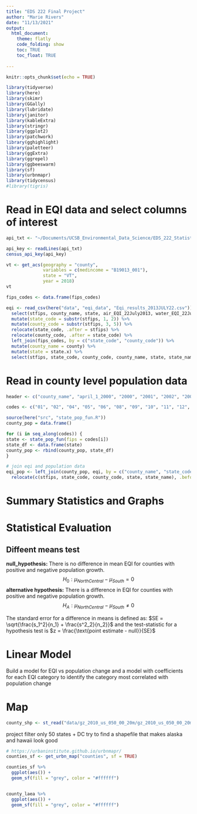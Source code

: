 ```yaml
---
title: "EDS 222 Final Project"
author: "Marie Rivers"
date: "11/13/2021"
output: 
  html_document:
    theme: flatly
    code_folding: show
    toc: TRUE
    toc_float: TRUE
  
---
```


```r
knitr::opts_chunk$set(echo = TRUE)
```

```r
library(tidyverse)
library(here)
library(skimr)
library(GGally)
library(lubridate)
library(janitor)
library(kableExtra)
library(stringr)
library(ggplot2)
library(patchwork)
library(gghighlight)
library(paletteer)
library(ggExtra)
library(ggrepel)
library(ggbeeswarm)
library(sf)
library(urbnmapr)
library(tidycensus)
#library(tigris)
```

# Read in EQI data and select columns of interest
```r
api_txt <- "~/Documents/UCSB_Environmental_Data_Science/EDS_222_Statistics_for_Environmental_Data_Science/Final_Project_Notes/census_key.txt"

api_key <- readLines(api_txt)
census_api_key(api_key)
```
```r
vt <- get_acs(geography = "county", 
              variables = c(medincome = "B19013_001"), 
              state = "VT", 
              year = 2018)
vt
```


```r
fips_codes <- data.frame(fips_codes)
```

```r
eqi <- read_csv(here("data", "eqi_data", "Eqi_results_2013JULY22.csv")) %>% 
  select(stfips, county_name, state, air_EQI_22July2013, water_EQI_22July2013, land_EQI_22July2013, sociod_EQI_22July2013, built_EQI_22July2013, EQI_22July2013) %>% 
  mutate(state_code = substr(stfips, 1, 2)) %>% 
  mutate(county_code = substr(stfips, 3, 5)) %>% 
  relocate(state_code, .after = stfips) %>% 
  relocate(county_code, .after = state_code) %>% 
  left_join(fips_codes, by = c("state_code", "county_code")) %>% 
  mutate(county_name = county) %>% 
  mutate(state = state.x) %>% 
  select(stfips, state_code, county_code, county_name, state, state_name, air_EQI_22July2013, water_EQI_22July2013, land_EQI_22July2013, sociod_EQI_22July2013, built_EQI_22July2013, EQI_22July2013)
```

# Read in county level population data

```r
header <- c("county_name", "april_1_2000", "2000", "2001", "2002", "2003", "2004", "2005", "2006", "2007", "2008", "2009", "april_1_2010", "july_1_2010")

codes <- c("01", "02", "04", "05", "06", "08", "09", "10", "11", "12", "13", "15", "16", "17", "18", "19", "20", "21", "22", "23", "24", "25", "26", "27", "28", "29", "30", "31", "32", "33", "34", "35", "36", "37", "38", "39", "40", "41", "42", "44", "45", "46", "47", "48", "49", "50", "51", "53", "54", "55", "56")
```

```r
source(here("src", "state_pop_fun.R"))
county_pop = data.frame()

for (i in seq_along(codes)) {
state <- state_pop_fun(fips = codes[i])
state_df <- data.frame(state)
county_pop <- rbind(county_pop, state_df)
}
```

```r
# join eqi and population data
eqi_pop <- left_join(county_pop, eqi, by = c("county_name", "state_code")) %>% 
  relocate(c(stfips, state_code, county_code, state, state_name), .before = county_name)
```
# Summary Statistics and Graphs

# Statistical Evaluation
## Diffeent means test
**null_hypothesis:** There is no difference in mean EQI for counties with positive and negative population growth.
$$H_{0}: \mu_{NorthCentral} - \mu_{South} = 0$$
**alternative hypothesis:** There is a difference in EQI for counties with positive and negative population growth.
$$H_{A}: \mu_{NorthCentral} - \mu_{South} \neq 0$$

The standard error for a difference in means is defined as: $SE = \sqrt{\frac{s_1^2}{n_1} + \frac{s^2_2}{n_2}}$ and the test-statistic for a hypothesis test is $z = \frac{\text{point estimate - null}}{SE}$

# Linear Model
Build a model for EQI vs population change and a model with coefficients for each EQI category to identify the category most correlated with population change

# Map
```r
county_shp <- st_read("data/gz_2010_us_050_00_20m/gz_2010_us_050_00_20m.shp")
```
project
filter only 50 states + DC
try to find a shapefile that makes alaska and hawaii look good

```r
# https://urbaninstitute.github.io/urbnmapr/
counties_sf <- get_urbn_map("counties", sf = TRUE)

counties_sf %>% 
  ggplot(aes()) +
  geom_sf(fill = "grey", color = "#ffffff")
```
```r

```


```r
county_laea %>% 
  ggplot(aes()) +
  geom_sf(fill = "grey", color = "#ffffff")
```



